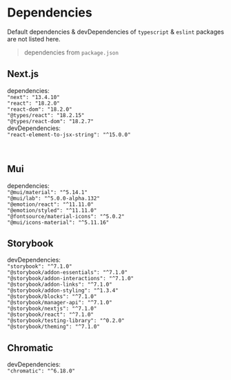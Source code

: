 
<Meta title="Dependencies" />

# Dependencies

Default dependencies & devDependencies of `typescript` & `eslint` packages are not listed here.

> dependencies from `package.json`

## Next.js

dependencies: <br />
`"next": "13.4.10"` <br />
`"react": "18.2.0"` <br />
`"react-dom": "18.2.0"` <br />
`"@types/react": "18.2.15"`<br />
`"@types/react-dom": "18.2.7"`<br />
devDependencies: <br />
`"react-element-to-jsx-string": "^15.0.0"`<br />

<br />

## Mui

dependencies: <br />
`"@mui/material": "^5.14.1"`<br />
`"@mui/lab": "^5.0.0-alpha.132"`<br />
`"@emotion/react": "^11.11.0"`<br />
`"@emotion/styled": "^11.11.0"`<br />
`"@fontsource/material-icons": "^5.0.2"`<br />
`"@mui/icons-material": "^5.11.16"`<br />

## Storybook

devDependencies: <br />
`"storybook": "^7.1.0"` <br />
`"@storybook/addon-essentials": "^7.1.0"` <br />
`"@storybook/addon-interactions": "^7.1.0"` <br />
`"@storybook/addon-links": "^7.1.0"` <br />
`"@storybook/addon-styling": "^1.3.4"` <br />
`"@storybook/blocks": "^7.1.0"` <br />
`"@storybook/manager-api": "^7.1.0"` <br />
`"@storybook/nextjs": "^7.1.0"` <br />
`"@storybook/react": "^7.1.0"` <br />
`"@storybook/testing-library": "^0.2.0"` <br />
`"@storybook/theming": "^7.1.0"` <br />

## Chromatic

devDependencies: <br />
`"chromatic": "^6.18.0"` <br />
